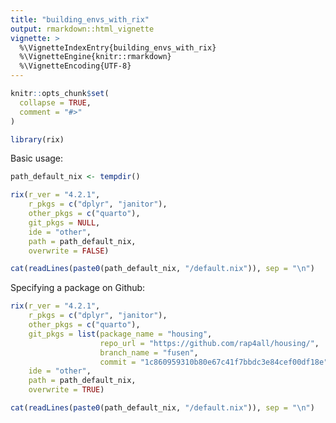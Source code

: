 ```yaml
---
title: "building_envs_with_rix"
output: rmarkdown::html_vignette
vignette: >
  %\VignetteIndexEntry{building_envs_with_rix}
  %\VignetteEngine{knitr::rmarkdown}
  %\VignetteEncoding{UTF-8}
---
```


```r
knitr::opts_chunk$set(
  collapse = TRUE,
  comment = "#>"
)
```

```r
library(rix)
```

<!-- WARNING - This vignette is generated by {fusen} from dev/building_envs_with_rix.Rmd: do not edit by hand -->

Basic usage:


```r

path_default_nix <- tempdir()

rix(r_ver = "4.2.1",
    r_pkgs = c("dplyr", "janitor"),
    other_pkgs = c("quarto"),
    git_pkgs = NULL,
    ide = "other",
    path = path_default_nix,
    overwrite = FALSE)

```

```r
cat(readLines(paste0(path_default_nix, "/default.nix")), sep = "\n")
```

Specifying a package on Github:


```r
rix(r_ver = "4.2.1",
    r_pkgs = c("dplyr", "janitor"),
    other_pkgs = c("quarto"),
    git_pkgs = list(package_name = "housing",
                    repo_url = "https://github.com/rap4all/housing/",
                    branch_name = "fusen",
                    commit = "1c860959310b80e67c41f7bbdc3e84cef00df18e"),
    ide = "other",
    path = path_default_nix,
    overwrite = TRUE)

```

```r
cat(readLines(paste0(path_default_nix, "/default.nix")), sep = "\n")
```

